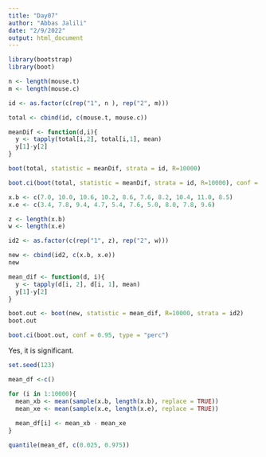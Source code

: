 ```yaml
---
title: "Day07"
author: "Abbas Jalili"
date: "2/9/2022"
output: html_document
---
```


```r
library(bootstrap)
library(boot)
```



```r
n <- length(mouse.t)
m <- length(mouse.c)
```


```r
id <- as.factor(c(rep("1", n ), rep("2", m)))

total <- cbind(id, c(mouse.t, mouse.c))

meanDif <- function(d,i){
  y <- tapply(total[i,2], total[i,1], mean)
  y[1]-y[2]
}

boot(total, statistic = meanDif, strata = id, R=10000)

boot.ci(boot(total, statistic = meanDif, strata = id, R=10000), conf = 0.95, type = "perc")
```


```r
x.b <- c(7.0, 10.0, 10.6, 10.2, 8.6, 7.6, 8.2, 10.4, 11.0, 8.5)
x.e <- c(3.4, 7.8, 9.4, 4.7, 5.4, 7.6, 5.0, 8.0, 7.8, 9.6)
```


```r
z <- length(x.b)
w <- length(x.e)
```


```r
id2 <- as.factor(c(rep("1", z), rep("2", w)))
```

```r
new <- cbind(id2, c(x.b, x.e))
new
```

```r
mean_dif <- function(d, i){
  y <- tapply(d[i, 2], d[i, 1], mean)
  y[1]-y[2]
}

boot.out <- boot(new, statistic = mean_dif, R=10000, strata = id2)
boot.out
```

```r
boot.ci(boot.out, conf = 0.95, type = "perc")
```

Yes, it is significant. 




```r
set.seed(123)

mean_df <-c()

for (i in 1:10000){
  mean_xb <- mean(sample(x.b, length(x.b), replace = TRUE))
  mean_xe <- mean(sample(x.e, length(x.e), replace = TRUE))
  
  mean_df[i] <- mean_xb - mean_xe
}

quantile(mean_df, c(0.025, 0.975))


```
















